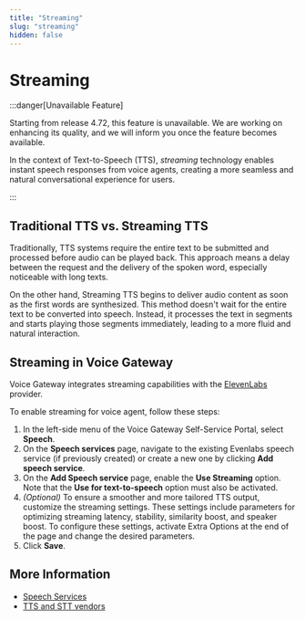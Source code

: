 ```yaml
---
title: "Streaming"
slug: "streaming"
hidden: false
---
```


# Streaming

:::danger[Unavailable Feature]

  Starting from release 4.72, this feature is unavailable. We are working on enhancing its quality, and we will inform you once the feature becomes available.

  In the context of Text-to-Speech (TTS), _streaming_ technology enables instant speech responses from voice agents, creating a more seamless and natural conversational experience for users.

:::


## Traditional TTS vs. Streaming TTS

Traditionally, TTS systems require the entire text to be submitted and processed before audio can be played back.
This approach means a delay between the request and the delivery of the spoken word,
especially noticeable with long texts.

On the other hand, Streaming TTS begins to deliver audio content as soon as the first words are synthesized. This method doesn't wait for the entire text to be converted into speech. Instead, it processes the text in segments and starts playing those segments immediately, leading to a more fluid and natural interaction.

## Streaming in Voice Gateway

Voice Gateway integrates streaming capabilities with the [ElevenLabs](https://elevenlabs.io/) provider.

To enable streaming for voice agent, follow these steps:

1. In the left-side menu of the Voice Gateway Self-Service Portal, select **Speech**.
2. On the **Speech services** page, navigate to the existing Evenlabs speech service (if previously created) or create a new one by clicking **Add speech service**.
3. On the **Add Speech service** page, enable the **Use Streaming** option. Note that the **Use for text-to-speech** option must also be activated.
4. _(Optional)_ To ensure a smoother and more tailored TTS output, customize the streaming settings. These settings include parameters for optimizing streaming latency, stability, similarity boost, and speaker boost. To configure these settings, activate Extra Options at the end of the page and change the desired parameters.
5. Click **Save**.

## More Information

- [Speech Services](speech-services.mdx)
- [TTS and STT vendors](../references/tts-and-stt-vendors.mdx)